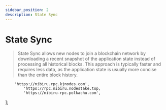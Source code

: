 ```yaml
---
sidebar_position: 2
description: State Sync
---
```


# State Sync

> State Sync allows new nodes to join a blockchain network by downloading a recent snapshot of the application state instead of processing all historical blocks. This approach is typically faster and requires less data, as the application state is usually more concise than the entire block history.



	    'https://nibiru.rpc.kjnodes.com',
            'https://rpc.nibiru.nodestake.top,
            'https://nibiru-rpc.polkachu.com',           
];



<SelectPaste endpoints={endpoints} codeTemplate={stateSync} home={home} binary={binary} tip="Click on any RPC to paste it into the code block." />
